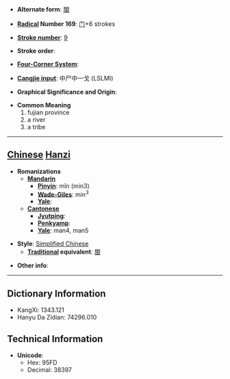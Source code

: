 * '''Alternate form''': [[閩]]

* '''[[Wiktionary:Chinese radical index| Radical]] Number 169''': [[Wiktionary:Chinese radical index 门|门]]+6 strokes

* '''[[Wiktionary:Chinese total strokes index|Stroke number]]''': [[Wiktionary:Chinese total strokes index 9|9]]

* '''Stroke order''': 

* '''[[Wiktionary:Chinese four corner index|Four-Corner System]]''': 

* '''[[Wiktionary:Chinese Cangjie index|Cangjie input]]''': 中尸中一戈 (LSLMI)

* '''Graphical Significance and Origin''': 

* '''Common Meaning'''
*#fujian province
*# a river
*# a tribe


----

== [[Chinese]] [[Hanzi]] ==

* '''Romanizations'''
** '''[[Mandarin]]'''
*** '''[[Pinyin]]''': mǐn (min3)
*** '''[[Wade-Giles]]''': min<sup>3</sup>
*** '''[[Yale]]''': 
** '''[[Cantonese]]'''
*** '''[[Jyutping]]''':
*** '''[[Penkyamp]]''': 
*** '''[[Yale]]''': man4, man5

* '''Style''': [[Simplified Chinese]] 
** '''[[Traditional Chinese|Traditional]] equivalent''': [[閩]]

* '''Other info''': 

----

== Dictionary Information ==

* KangXi: 1343.121
* Hanyu Da Zidian: 74296.010

== Technical Information ==

* '''Unicode''':
** Hex: 95FD
** Decimal: 38397